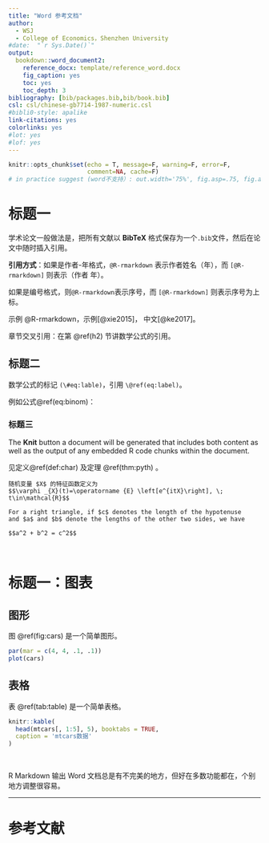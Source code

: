 ```yaml
---
title: "Word 参考文档"
author:
  - WSJ
  - College of Economics，Shenzhen University
#date:  "`r Sys.Date()`"
output:
  bookdown::word_document2: 
    reference_docx: template/reference_word.docx
    fig_caption: yes
    toc: yes
    toc_depth: 3
bibliography: [bib/packages.bib,bib/book.bib]
csl: csl/chinese-gb7714-1987-numeric.csl
#bibli0-style: apalike
link-citations: yes
colorlinks: yes
#lot: yes
#lof: yes
---
```


```r
knitr::opts_chunk$set(echo = T, message=F, warning=F, error=F,
                      comment=NA, cache=F)
# in practice suggest (word不支持）: out.width='75%', fig.asp=.75, fig.align='center'
```

# 标题一

学术论文一般做法是，把所有文献以 **BibTeX** 格式保存为一个`.bib`文件，然后在论文中随时插入引用。

**引用方式**：如果是作者-年格式，`@R-rmarkdown` 表示作者姓名（年），而 `[@R-rmarkdown]` 则表示（作者 年）。

如果是编号格式，则`@R-rmarkdown`表示序号，而 `[@R-rmarkdown]` 则表示序号为上标。

示例 @R-rmarkdown，示例[@xie2015]， 中文[@ke2017]。

章节交叉引用：在第 \@ref(h2) 节讲数学公式的引用。 

## 标题二 {#h2}

数学公式的标记 `(\#eq:lable)`，引用 `\@ref(eq:label)`。

例如公式\@ref(eq:binom)：

\begin{equation}
f\left(k\right)=\binom{n}{k}p^k\left(1-p\right)^{n-k} (\#eq:binom)
\end{equation}

### 标题三

The **Knit** button a document will be generated that includes both content as well as the output of any embedded R code chunks within the document. 

见定义\@ref(def:char) 及定理 \@ref(thm:pyth) 。

```definition
随机变量 $X$ 的特征函数定义为
$$\varphi _{X}(t)=\operatorname {E} \left[e^{itX}\right], \; t\in\mathcal{R}$$
```

```theorem
For a right triangle, if $c$ denotes the length of the hypotenuse
and $a$ and $b$ denote the lengths of the other two sides, we have

$$a^2 + b^2 = c^2$$
```
<br/>

# 标题一：图表

## 图形

图 \@ref(fig:cars) 是一个简单图形。

```r
par(mar = c(4, 4, .1, .1))
plot(cars)
```

## 表格

表 \@ref(tab:table) 是一个简单表格。

```r
knitr::kable(
  head(mtcars[, 1:5], 5), booktabs = TRUE,
  caption = 'mtcars数据'
)
```  

<br/>

R Markdown 输出 Word 文档总是有不完美的地方，但好在多数功能都在，个别地方调整很容易。

-----

# 参考文献 {-}

